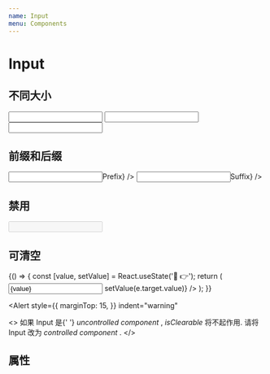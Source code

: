 ```yaml
---
name: Input
menu: Components
---
```





# Input

## 不同大小

<Playground>
  <Input size="small" defaultValue="Small" />
  <Input size="normal" defaultValue="Normal" />
  <Input size="large" defaultValue="Large" />
</Playground>

## 前缀和后缀

<Playground>
  <Input prefix={<span>Prefix</span>} />
  <Input suffix={<span>Suffix</span>} />
</Playground>

## 禁用

<Playground>
  <Input defaultValue="Disabled" disabled />
</Playground>

## 可清空

<Playground>
  {() => {
    const [value, setValue] = React.useState('🌚 👉');
    return (
      <Input
        value={value}
        isClearable
        onChange={(e) => setValue(e.target.value)}
      />
    );
  }}
</Playground>

<Alert
  style={{
    marginTop: 15,
  }}
  indent="warning"
>
  <>
    如果 Input 是{' '}
    <Link
      href="https://reactjs.org/docs/uncontrolled-components.html"
      target="_blank"
    >
      <i>uncontrolled component</i>
    </Link>
    , <i>isClearable</i> 将不起作用. 请将 Input 改为 <Link
      href="https://reactjs.org/docs/forms.html#controlled-components"
      target="_blank"
    >
      <i>controlled component</i>
    </Link>.
  </>
</Alert>

## 属性

<Props of={Input} />
